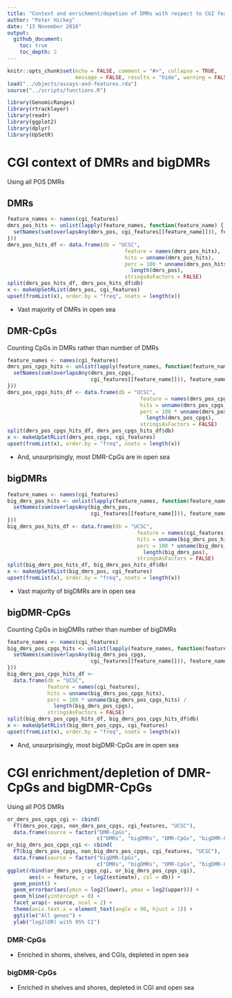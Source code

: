 ```yaml
---
title: "Context and enrichment/depetion of DMRs with respect to CGI features"
author: "Peter Hickey"
date: "13 November 2016"
output:
  github_document:
    toc: true
    toc_depth: 2
---
```


```r
knitr::opts_chunk$set(echo = FALSE, comment = "#>", collapse = TRUE, 
                      message = FALSE, results = "hide", warning = FALSE)
load("../objects/assays-and-features.rda")
source("../scripts/functions.R")
```

```r
library(GenomicRanges)
library(rtracklayer)
library(readr)
library(ggplot2)
library(dplyr)
library(UpSetR)
```

# CGI context of DMRs and bigDMRs

Using all POS DMRs

## DMRs

```r
feature_names <- names(cgi_features)
dmrs_pos_hits <- unlist(lapply(feature_names, function(feature_name) {
  setNames(sum(overlapsAny(dmrs_pos, cgi_features[[feature_name]])), feature_name)
}))
dmrs_pos_hits_df <- data.frame(db = "UCSC",
                                      feature = names(dmrs_pos_hits),
                                      hits = unname(dmrs_pos_hits),
                                      perc = 100 * unname(dmrs_pos_hits) / 
                                        length(dmrs_pos),
                                      stringsAsFactors = FALSE)
split(dmrs_pos_hits_df, dmrs_pos_hits_df$db)
x <- makeUpSetRList(dmrs_pos, cgi_features)
upset(fromList(x), order.by = "freq", nsets = length(x))
```

- Vast majority of DMRs in open sea

## DMR-CpGs

Counting CpGs in DMRs rather than number of DMRs

```r
feature_names <- names(cgi_features)
dmrs_pos_cpgs_hits <- unlist(lapply(feature_names, function(feature_name) {
  setNames(sum(overlapsAny(dmrs_pos_cpgs, 
                           cgi_features[[feature_name]])), feature_name)
}))
dmrs_pos_cpgs_hits_df <- data.frame(db = "UCSC",
                                           feature = names(dmrs_pos_cpgs_hits),
                                           hits = unname(dmrs_pos_cpgs_hits),
                                           perc = 100 * unname(dmrs_pos_cpgs_hits) / 
                                             length(dmrs_pos_cpgs),
                                           stringsAsFactors = FALSE)
split(dmrs_pos_cpgs_hits_df, dmrs_pos_cpgs_hits_df$db)
x <- makeUpSetRList(dmrs_pos_cpgs, cgi_features)
upset(fromList(x), order.by = "freq", nsets = length(x))
```

- And, unsurprisingly, most DMR-CpGs are in open sea

## bigDMRs

```r
feature_names <- names(cgi_features)
big_dmrs_pos_hits <- unlist(lapply(feature_names, function(feature_name) {
  setNames(sum(overlapsAny(big_dmrs_pos, 
                           cgi_features[[feature_name]])), feature_name)
}))
big_dmrs_pos_hits_df <- data.frame(db = "UCSC",
                                          feature = names(cgi_features),
                                          hits = unname(big_dmrs_pos_hits),
                                          perc = 100 * unname(big_dmrs_pos_hits) / 
                                            length(big_dmrs_pos),
                                          stringsAsFactors = FALSE)
split(big_dmrs_pos_hits_df, big_dmrs_pos_hits_df$db)
x <- makeUpSetRList(big_dmrs_pos, cgi_features)
upset(fromList(x), order.by = "freq", nsets = length(x))
```

- Vast majority of bigDMRs are in open sea

## bigDMR-CpGs

Counting CpGs in bigDMRs rather than number of bigDMRs

```r
feature_names <- names(cgi_features)
big_dmrs_pos_cpgs_hits <- unlist(lapply(feature_names, function(feature_name) {
  setNames(sum(overlapsAny(big_dmrs_pos_cpgs, 
                           cgi_features[[feature_name]])), feature_name)
}))
big_dmrs_pos_cpgs_hits_df <- 
  data.frame(db = "UCSC",
             feature = names(cgi_features),
             hits = unname(big_dmrs_pos_cpgs_hits),
             perc = 100 * unname(big_dmrs_pos_cpgs_hits) / 
               length(big_dmrs_pos_cpgs),
             stringsAsFactors = FALSE)
split(big_dmrs_pos_cpgs_hits_df, big_dmrs_pos_cpgs_hits_df$db)
x <- makeUpSetRList(big_dmrs_pos_cpgs, cgi_features)
upset(fromList(x), order.by = "freq", nsets = length(x))
```

- And, unsurprisingly, most bigDMR-CpGs are in open sea

# CGI enrichment/depletion of DMR-CpGs and bigDMR-CpGs

Using all POS DMRs

```r
or_dmrs_pos_cpgs_cgi <- cbind(
  FT(dmrs_pos_cpgs, non_dmrs_pos_cpgs, cgi_features, "UCSC"),
  data.frame(source = factor("DMR-CpGs", 
                             c("DMRs", "bigDMRs", "DMR-CpGs", "bigDMR-CpGs"))))
or_big_dmrs_pos_cpgs_cgi <- cbind(
  FT(big_dmrs_pos_cpgs, non_big_dmrs_pos_cpgs, cgi_features, "UCSC"),
  data.frame(source = factor("bigDMR-CpGs", 
                             c("DMRs", "bigDMRs", "DMR-CpGs", "bigDMR-CpGs"))))
ggplot(rbind(or_dmrs_pos_cpgs_cgi, or_big_dmrs_pos_cpgs_cgi), 
       aes(x = feature, y = log2(estimate), col = db)) + 
  geom_point() + 
  geom_errorbar(aes(ymin = log2(lower), ymax = log2(upper))) + 
  geom_hline(yintercept = 0) + 
  facet_wrap(~ source, ncol = 2) + 
  theme(axis.text.x = element_text(angle = 90, hjust = 1)) + 
  ggtitle("All genes") + 
  ylab("log2(OR) with 95% CI")
```

### DMR-CpGs

- Enriched in shores, shelves, and CGIs, depleted in open sea

### bigDMR-CpGs

- Enriched in shelves and shores, depleted in CGI and open sea

